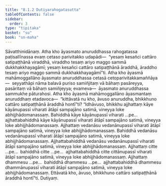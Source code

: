 ```yaml
---
title: "8.1.2 Dutiyarahogatasutta"
tableOfContents: false
sidebar:
  order: 3
type: "tipitaka"
basket: "su"
book: "sn-maha"
---
```



<DynamicBreadcrumb />

<Division number="900" book="sn-maha" bookNo="14" page="259">

<Paragraph number="1557" book="sn-maha">
Sāvatthinidānaṃ. Atha kho āyasmato anuruddhassa rahogatassa paṭisallīnassa evaṃ cetaso parivitakko udapādi—  “yesaṃ kesañci cattāro satipaṭṭhānā viraddhā, viraddho tesaṃ ariyo maggo sammā dukkhakkhayagāmī; yesaṃ kesañci cattāro satipaṭṭhānā āraddhā, āraddho tesaṃ ariyo maggo sammā dukkhakkhayagāmī”ti.
</Paragraph>

<Paragraph number="1558" book="sn-maha">
Atha kho āyasmā mahāmoggallāno āyasmato anuruddhassa cetasā cetoparivitakkamaññāya—  seyyathāpi nāma balavā puriso samiñjitaṃ vā bāhaṃ pasāreyya, pasāritaṃ vā bāhaṃ samiñjeyya; evameva—  āyasmato anuruddhassa sammukhe pāturahosi.
</Paragraph>

<Paragraph number="1559" book="sn-maha">
Atha kho āyasmā mahāmoggallāno āyasmantaṃ anuruddhaṃ etadavoca—  “kittāvatā nu kho, āvuso anuruddha, bhikkhuno cattāro satipaṭṭhānā āraddhā hontī”ti?
</Paragraph>

<Paragraph number="1560" book="sn-maha">
“Idhāvuso, bhikkhu ajjhattaṃ kāye kāyānupassī viharati ātāpī sampajāno satimā, vineyya loke abhijjhādomanassaṃ. Bahiddhā kāye kāyānupassī viharati …pe…  ajjhattabahiddhā kāye kāyānupassī viharati ātāpī sampajāno satimā, vineyya loke abhijjhādomanassaṃ.
</Paragraph>

<Paragraph number="1561" book="sn-maha">
Ajjhattaṃ vedanāsu vedanānupassī viharati ātāpī sampajāno satimā, vineyya loke abhijjhādomanassaṃ. Bahiddhā vedanāsu vedanānupassī viharati ātāpī sampajāno satimā, vineyya loke abhijjhādomanassaṃ. Ajjhattabahiddhā vedanāsu vedanānupassī viharati ātāpī sampajāno satimā, vineyya loke abhijjhādomanassaṃ.
</Paragraph>

<Paragraph number="1562" book="sn-maha">
Ajjhattaṃ citte …pe…  bahiddhā citte …pe…  ajjhattabahiddhā citte cittānupassī viharati ātāpī sampajāno satimā, vineyya loke abhijjhādomanassaṃ.
</Paragraph>

<Paragraph number="1563" book="sn-maha">
Ajjhattaṃ dhammesu …pe…  bahiddhā dhammesu …pe…  ajjhattabahiddhā dhammesu dhammānupassī viharati ātāpī sampajāno satimā, vineyya loke abhijjhādomanassaṃ. Ettāvatā kho, āvuso, bhikkhuno cattāro satipaṭṭhānā āraddhā hontī”ti.

</Paragraph>
</Division>

<Paragraph number="1564" type="center" book="sn-maha">
Dutiyaṃ.
</Paragraph>